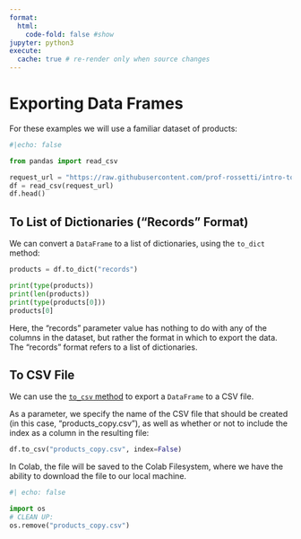 ```yaml
---
format:
  html:
    code-fold: false #show
jupyter: python3
execute:
  cache: true # re-render only when source changes
---
```



# Exporting Data Frames

For these examples we will use a familiar dataset of products:

```python
#|echo: false

from pandas import read_csv

request_url = "https://raw.githubusercontent.com/prof-rossetti/intro-to-python/main/data/products.csv"
df = read_csv(request_url)
df.head()
```

## To List of Dictionaries ("Records" Format)

We can convert a `DataFrame` to a list of dictionaries, using the `to_dict` method:
```python
products = df.to_dict("records")

print(type(products))
print(len(products))
print(type(products[0]))
products[0]
```

:::{.callout-note title="FYI"}
Here, the "records" parameter value has nothing to do with any of the columns in the dataset, but rather the format in which to export the data. The "records" format refers to a list of dictionaries.
:::


## To CSV File

We can use the [`to_csv` method](https://pandas.pydata.org/docs/reference/api/pandas.DataFrame.to_csv.html) to export a `DataFrame` to a CSV file.

As a parameter, we specify the name of the CSV file that should be created (in this case, "products_copy.csv"), as well as whether or not to include the index as a column in the resulting file:

```python
df.to_csv("products_copy.csv", index=False)
```

In Colab, the file will be saved to the Colab Filesystem, where we have the ability to download the file to our local machine.


```python
#| echo: false

import os
# CLEAN UP:
os.remove("products_copy.csv")
```
